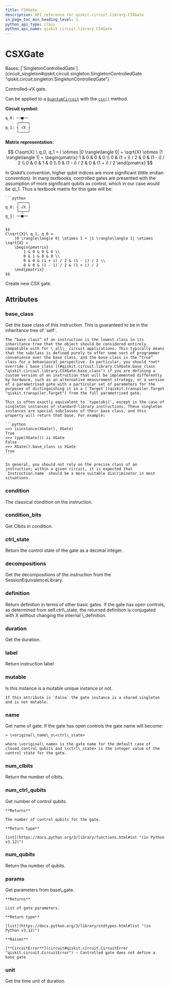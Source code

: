 ```yaml
---
title: CSXGate
description: API reference for qiskit.circuit.library.CSXGate
in_page_toc_min_heading_level: 1
python_api_type: class
python_api_name: qiskit.circuit.library.CSXGate
---
```


# CSXGate

<Class id="qiskit.circuit.library.CSXGate" github="https://github.com/qiskit/qiskit/tree/main/qiskit/circuit/library/standard_gates/sx.py" signature="qiskit.circuit.library.CSXGate(*args, _force_mutable=False, **kwargs)">
  Bases: [`SingletonControlledGate`](circuit_singleton#qiskit.circuit.singleton.SingletonControlledGate "qiskit.circuit.singleton.SingletonControlledGate")

  Controlled-√X gate.

  Can be applied to a [`QuantumCircuit`](qiskit.circuit.QuantumCircuit "qiskit.circuit.QuantumCircuit") with the [`csx()`](qiskit.circuit.QuantumCircuit#csx "qiskit.circuit.QuantumCircuit.csx") method.

  **Circuit symbol:**

  ```python
  q_0: ──■──
       ┌─┴──┐
  q_1: ┤ √X ├
       └────┘
  ```

  **Matrix representation:**

  $$
  C\sqrt{X} \ q_0, q_1 =
  I \otimes |0 \rangle\langle 0| + \sqrt{X} \otimes |1 \rangle\langle 1|  =
      \begin{pmatrix}
          1 & 0 & 0 & 0 \\
          0 & (1 + i) / 2 & 0 & (1 - i) / 2 \\
          0 & 0 & 1 & 0 \\
          0 & (1 - i) / 2 & 0 & (1 + i) / 2
      \end{pmatrix}
  $$

  <Admonition title="Note" type="note">
    In Qiskit’s convention, higher qubit indices are more significant (little endian convention). In many textbooks, controlled gates are presented with the assumption of more significant qubits as control, which in our case would be q\_1. Thus a textbook matrix for this gate will be:

    ```python
         ┌────┐
    q_0: ┤ √X ├
         └─┬──┘
    q_1: ──■──
    ```

    $$
    C\sqrt{X}\ q_1, q_0 =
        |0 \rangle\langle 0| \otimes I + |1 \rangle\langle 1| \otimes \sqrt{X} =
        \begin{pmatrix}
            1 & 0 & 0 & 0 \\
            0 & 1 & 0 & 0 \\
            0 & 0 & (1 + i) / 2 & (1 - i) / 2 \\
            0 & 0 & (1 - i) / 2 & (1 + i) / 2
        \end{pmatrix}
    $$
  </Admonition>

  Create new CSX gate.

  ## Attributes

  ### base\_class

  <Attribute id="qiskit.circuit.library.CSXGate.base_class" name="base_class">
    Get the base class of this instruction. This is guaranteed to be in the inheritance tree of `self`.

    The “base class” of an instruction is the lowest class in its inheritance tree that the object should be considered entirely compatible with for \_all\_ circuit applications. This typically means that the subclass is defined purely to offer some sort of programmer convenience over the base class, and the base class is the “true” class for a behavioural perspective. In particular, you should *not* override [`base_class`](#qiskit.circuit.library.CSXGate.base_class "qiskit.circuit.library.CSXGate.base_class") if you are defining a custom version of an instruction that will be implemented differently by hardware, such as an alternative measurement strategy, or a version of a parametrised gate with a particular set of parameters for the purposes of distinguishing it in a [`Target`](qiskit.transpiler.Target "qiskit.transpiler.Target") from the full parametrised gate.

    This is often exactly equivalent to `type(obj)`, except in the case of singleton instances of standard-library instructions. These singleton instances are special subclasses of their base class, and this property will return that base. For example:

    ```python
    >>> isinstance(XGate(), XGate)
    True
    >>> type(XGate()) is XGate
    False
    >>> XGate().base_class is XGate
    True
    ```

    In general, you should not rely on the precise class of an instruction; within a given circuit, it is expected that `Instruction.name` should be a more suitable discriminator in most situations.
  </Attribute>

  ### condition

  <Attribute id="qiskit.circuit.library.CSXGate.condition" name="condition">
    The classical condition on the instruction.
  </Attribute>

  ### condition\_bits

  <Attribute id="qiskit.circuit.library.CSXGate.condition_bits" name="condition_bits">
    Get Clbits in condition.
  </Attribute>

  ### ctrl\_state

  <Attribute id="qiskit.circuit.library.CSXGate.ctrl_state" name="ctrl_state">
    Return the control state of the gate as a decimal integer.
  </Attribute>

  ### decompositions

  <Attribute id="qiskit.circuit.library.CSXGate.decompositions" name="decompositions">
    Get the decompositions of the instruction from the SessionEquivalenceLibrary.
  </Attribute>

  ### definition

  <Attribute id="qiskit.circuit.library.CSXGate.definition" name="definition">
    Return definition in terms of other basic gates. If the gate has open controls, as determined from self.ctrl\_state, the returned definition is conjugated with X without changing the internal \_definition.
  </Attribute>

  ### duration

  <Attribute id="qiskit.circuit.library.CSXGate.duration" name="duration">
    Get the duration.
  </Attribute>

  ### label

  <Attribute id="qiskit.circuit.library.CSXGate.label" name="label">
    Return instruction label
  </Attribute>

  ### mutable

  <Attribute id="qiskit.circuit.library.CSXGate.mutable" name="mutable">
    Is this instance is a mutable unique instance or not.

    If this attribute is `False` the gate instance is a shared singleton and is not mutable.
  </Attribute>

  ### name

  <Attribute id="qiskit.circuit.library.CSXGate.name" name="name">
    Get name of gate. If the gate has open controls the gate name will become:

    > \<original\_name\_o\<ctrl\_state>

    where \<original\_name> is the gate name for the default case of closed control qubits and \<ctrl\_state> is the integer value of the control state for the gate.
  </Attribute>

  ### num\_clbits

  <Attribute id="qiskit.circuit.library.CSXGate.num_clbits" name="num_clbits">
    Return the number of clbits.
  </Attribute>

  ### num\_ctrl\_qubits

  <Attribute id="qiskit.circuit.library.CSXGate.num_ctrl_qubits" name="num_ctrl_qubits">
    Get number of control qubits.

    **Returns**

    The number of control qubits for the gate.

    **Return type**

    [int](https://docs.python.org/3/library/functions.html#int "(in Python v3.12)")
  </Attribute>

  ### num\_qubits

  <Attribute id="qiskit.circuit.library.CSXGate.num_qubits" name="num_qubits">
    Return the number of qubits.
  </Attribute>

  ### params

  <Attribute id="qiskit.circuit.library.CSXGate.params" name="params">
    Get parameters from base\_gate.

    **Returns**

    List of gate parameters.

    **Return type**

    [list](https://docs.python.org/3/library/stdtypes.html#list "(in Python v3.12)")

    **Raises**

    [**CircuitError**](circuit#qiskit.circuit.CircuitError "qiskit.circuit.CircuitError") – Controlled gate does not define a base gate
  </Attribute>

  ### unit

  <Attribute id="qiskit.circuit.library.CSXGate.unit" name="unit">
    Get the time unit of duration.
  </Attribute>
</Class>

